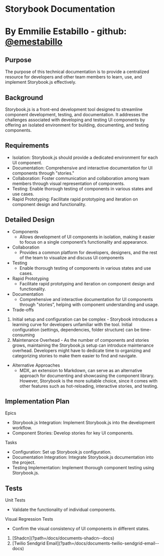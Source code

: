 
# Storybook Documentation

# By Emmilie Estabillo - github: [@emestabillo](https://github.com/emestabillo)

## Purpose

The purpose of this technical documentation is to provide a centralized resource for developers
and other team members to learn, use, and implement Storybook.js effectively.

## Background

Storybook.js is a front-end development tool designed to streamline component development,
testing, and documentation. It addresses the challenges associated with developing and testing
UI components by offering an isolated environment for building, documenting, and testing
components.

## Requirements

- Isolation: Storybook.js should provide a dedicated environment for each UI component.
- Documentation: Comprehensive and interactive documentation for UI components
  through "stories."
- Collaboration: Foster communication and collaboration among team members through
  visual representation of components.
- Testing: Enable thorough testing of components in various states and use cases.
- Rapid Prototyping: Facilitate rapid prototyping and iteration on component design and
  functionality.

## Detailed Design

- Components
  - Allows development of UI components in isolation, making it easier to focus on a single
    component’s functionality and appearance.
- Collaboration
  - Provides a common platform for developers, designers, and the rest of the team to
    visualize and discuss UI components
- Testing
  - Enable thorough testing of components in various states and use cases.
- Rapid Prototyping
  - Facilitate rapid prototyping and iteration on component design and functionality.
- Documentation
  - Comprehensive and interactive documentation for UI components through "stories”,
    helping with component understanding and usage.
- Trade-offs

1. Initial setup and configuration can be complex - Storybook introduces a learning
   curve for developers unfamiliar with the tool. Initial configuration (settings,
   dependencies, folder structure) can be time-consuming
2. Maintenance Overhead - As the number of components and stories grows,
   maintaining the Storybook.js setup can introduce maintenance overhead.
   Developers might have to dedicate time to organizing and categorizing stories to
   make them easier to find and navigate.

- Alternative Approaches
  - MDX, an extension to Markdown, can serve as an alternative approach for documenting and
    showcasing the component library. However, Storybook is the more suitable choice, since it
    comes with other features such as hot-reloading, interactive stories, and testing.

## Implementation Plan

Epics

- Storybook.js Integration: Implement Storybook.js into the development workflow.
- Component Stories: Develop stories for key UI components.

Tasks

- Configuration: Set up Storybook.js configuration.
- Documentation Integration: Integrate Storybook.js documentation into the project.
- Testing Implementation: Implement thorough component testing using Storybook.js.

## Tests

Unit Tests

- Validate the functionality of individual components.

Visual Regression Tests

- Confirm the visual consistency of UI components in different states.

<ol className="doc_nav_links">
  <li>[Shadcn](?path=/docs/documents-shadcn--docs)</li>
  <li>
    [Twilio Sendgrid Email](?path=/docs/documents-twilio-sendgrid-email--docs)
  </li>
</ol>
